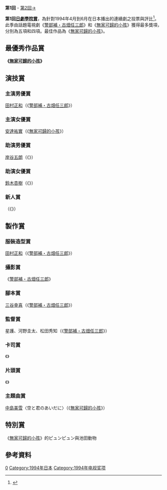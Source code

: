 {{noteTA
|G1=JP Show}}
'''第1回''' - [[第2回日劇學院賞名單|第2回→]]

'''第1回[[日劇學院賞|日劇學院賞]]'''，為針對1994年4月到6月在日本播出的連續劇之投票與評比<ref>{{Cite web |url=http://blog.television.co.jp/drama/academy/1994/06/22/ |title=1994年日劇學院賞春季檔獲獎名單 |access-date=2014-08-15 |archive-date=2014-04-03 |archive-url=https://web.archive.org/web/20140403102936/http://blog.television.co.jp/drama/academy/1994/06/22/ |dead-url=no }}</ref>。此季由話題電視劇《[[古畑任三郎|警部補・古畑任三郎]]》和《[[無家可歸的小孩|無家可歸的小孩]]》獲得最多獎項，分別為五項和四項。最佳作品為《[[無家可歸的小孩|無家可歸的小孩]]》。

==最優秀作品賞==
'''《[[無家可歸的小孩|無家可歸的小孩]]》'''

== 演技賞 ==
===主演男優賞===
[[田村正和|田村正和]]（《[[古畑任三郎|警部補・古畑任三郎]]》）

===主演女優賞===
[[安達祐實|安達祐實]]（《[[無家可歸的小孩|無家可歸的小孩]]》）

===助演男優賞===
[[岸谷五朗|岸谷五朗]]（《{{link-ja|為愛而活 (電視劇)|この愛に生きて|為愛而活}}》）

===助演女優賞===
[[鈴木杏樹|鈴木杏樹]]（《{{link-ja|長男之嫁|長男の嫁}}》）

===新人賞===
{{link-ja|矢澤永吉|矢沢永吉}}（《{{link-ja|再見了！螞蟻|アリよさらば}}》）

==製作賞==
===服裝造型賞===
[[田村正和|田村正和]]（《[[古畑任三郎|警部補・古畑任三郎]]》）

===攝影賞===
《[[古畑任三郎|警部補・古畑任三郎]]》

===腳本賞===
[[三谷幸喜|三谷幸喜]]（《[[古畑任三郎|警部補・古畑任三郎]]》）

===監督賞===
星護、河野圭太、松田秀知（《[[古畑任三郎|警部補・古畑任三郎]]》）

===卡司賞===
《{{link-ja|長男之嫁|長男の嫁}}》

===片頭賞===
《{{link-ja|初出茅廬 (電視劇)|ボクの就職|初出茅廬}}》

===主題曲賞===
[[中島美雪|中島美雪]]〈空と君のあいだに〉（《[[無家可歸的小孩|無家可歸的小孩]]》）

==特別賞==
《[[無家可歸的小孩|無家可歸的小孩]]》的ピュンピュン與池田動物

== 參考資料 ==
{{reflist}}

{{日劇學院賞名單}}
[[Category:日劇學院賞|0]]
[[Category:1994年日本|Category:1994年日本]]
[[Category:1994年电视奖项|Category:1994年电视奖项]]